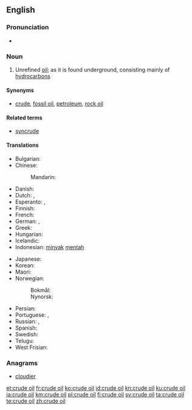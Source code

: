 ==English==
{{wikipedia}}

===Pronunciation===
* {{audio|En-uk-crude oil.ogg|Audio (UK)|lang=en}}

===Noun===
{{en-noun|head=[[crude]] [[oil]]|-}}

# Unrefined [[oil]]; as it is found underground, consisting mainly of [[hydrocarbon]]s

====Synonyms====
* {{sense|Unrefined oil}} [[crude]], [[fossil oil]], [[petroleum]], [[rock oil]]

====Related terms====
* [[syncrude]]

====Translations====
{{trans-top|unrefined oil}}
* Bulgarian: {{t|bg|суров петрол}}
* Chinese:
*: Mandarin: {{t+|cmn|原油|tr=yuányóu|sc=Hani}}
* Danish: {{t+|da|råolie|c}}
* Dutch: {{t|nl|ruwe olie|f}}, {{t+|nl|aardolie|f}}
* Esperanto: {{t|eo|nafto}}, {{t|eo|krud petrolo}}
* Finnish: {{t+|fi|raakaöljy}}
* French: {{t|fr|pétrole brut|m}}
* German: {{t+|de|Rohöl|n}}, {{t+|de|Erdöl|n}}
* Greek: {{t|el|αργό πετρέλαιο|n}}
* Hungarian: {{t+|hu|nyersolaj}}
* Icelandic: {{t|is|hráolía|f}}
* Indonesian: [[minyak]] [[mentah]]
{{trans-mid}}
* Japanese: {{t+|ja|原油|tr=げんゆ, gen-yu}}
* Korean: {{t+|ko|원유|tr=[[原油]], wonyu}}
* Maori: {{t|mi|hinu urutapu}}
* Norwegian:
*: Bokmål: {{t|nb|råolje|m|f}}
*: Nynorsk: {{t|nn|råolje|m|f}}
* Persian: {{t|fa|نفت خام|tr=naft-e xâm|sc=fa-Arab}}
* Portuguese: {{t|pt|petróleo bruto|m}}, {{t|pt|petróleo cru|m}}
* Russian: {{t+|ru|сырая нефть}}, {{t|ru|неочищенная нефть|f}}
* Spanish: {{t+|es|crudo}}
* Swedish: {{t+|sv|råolja|c}}
* Telugu: {{t|te|ముడి చమురు|tr=muDi chamuru}}
* West Frisian: {{t|fy|ierdoalje}}
{{trans-bottom}}

===Anagrams===
* [[cloudier#English|cloudier]]

[[et:crude oil]]
[[fr:crude oil]]
[[ko:crude oil]]
[[id:crude oil]]
[[kn:crude oil]]
[[ku:crude oil]]
[[ja:crude oil]]
[[km:crude oil]]
[[pl:crude oil]]
[[fi:crude oil]]
[[sv:crude oil]]
[[ta:crude oil]]
[[te:crude oil]]
[[zh:crude oil]]